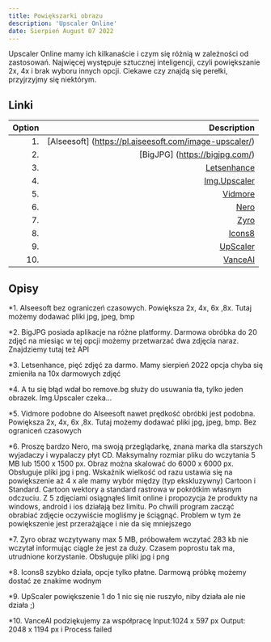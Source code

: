 ```yaml
---
title: Powiększarki obrazu
description: 'Upscaler Online'
date: Sierpień August 07 2022
---
```


Upscaler Online mamy ich kilkanaście i czym się różnią w zależności od zastosowań. Najwięcej występuje sztucznej inteligencji, czyli powiększanie 2x, 4x i brak wyboru innych opcji. Ciekawe czy znajdą się perełki, przyjrzyjmy się niektórym.

## Linki

| Option |                                                            Description |
| -----: | ---------------------------------------------------------------------: |
|     1. |                 [AIseesoft] (https://pl.aiseesoft.com/image-upscaler/) |
|     2. |                                         [BigJPG] (https://bigjpg.com/) |
|     3. |                                 [Letsenhance](https://letsenhance.io/) |
|     4. |                               [Img.Upscaler](https://imgupscaler.com/) |
|     5. |                     [Vidmore](https://www.vidmore.com/image-upscaler/) |
|     6. |            [Nero](https://ai.nero.com/image-upscaler?check_login=true) |
|     7. | [Zyro](https://zyro.com/pl/narzedzia/program-do-poprawy-jakosci-zdjec) |
|     8. |                                  [Icons8](https://icons8.com/upscaler) |
|     9. |                                 [UpScaler](https://imageupscaler.com/) |
|    10. |                                 [VanceAI](https://image-upscaler.com/) |

## Opisy

\*1. AIseesoft bez ograniczeń czasowych. Powiększa 2x, 4x, 6x ,8x. Tutaj możemy dodawać pliki jpg, jpeg, bmp

\*2. BigJPG posiada aplikacje na różne platformy. Darmowa obróbka do 20 zdjęć na miesiąc w tej opcji możemy przetwarzać dwa zdjęcia naraz. Znajdziemy tutaj też API

\*3. Letsenhance, pięć zdjęć za darmo. Mamy sierpień 2022 opcja chyba się zmieniła na 10x darmowych zdjęć

\*4. A tu się błąd wdał bo remove.bg służy do usuwania tła, tylko jeden obrazek. Img.Upscaler czeka...

\*5. Vidmore podobne do AIseesoft nawet prędkość obróbki jest podobna. Powiększa 2x, 4x, 6x ,8x. Tutaj możemy dodawać pliki jpg, jpeg, bmp. Bez ograniceń czasowych

\*6. Proszę bardzo Nero, ma swoją przeglądarkę, znana marka dla starszych wyjadaczy i wypalaczy płyt CD. Maksymalny rozmiar pliku do wczytania 5 MB lub 1500 x 1500 px. Obraz można skalować do 6000 x 6000 px. Obsługuje pliki jpg i png. Wskaźnik wielkość od razu ustawia się na powiększenie aż 4 x ale mamy wybór między (typ ekskluzywny) Cartoon i Standard. Cartoon wektory a standard rastrowa w pokrótkim własnym odczuciu. Z 5 zdjęciami osiągnąłeś limit online i propozycja że produkty na windows, android i ios działają bez limitu. Po chwili program zacząć obrabiać zdjęcie oczywiście mogliśmy je ściągnąć. Problem w tym że powiększenie jest przerażąjące i nie da się mniejszego

\*7. Zyro obraz wczytywany max 5 MB, próbowałem wczytać 283 kb nie wczytał informując ciągle że jest za duży. Czasem poprostu tak ma, utrudnione korzystanie. Obsługuje pliki jpg i png

\*8. Icons8 szybko działa, opcje tylko płatne. Darmową próbkę możemy dostać ze znakime wodnym

\*9. UpScaler powiększenie 1 do 1 nic się nie ruszyło, niby działa ale nie działa ;)

\*10. VanceAI podziękujemy za współpracę Input:1024 x 597 px Output: 2048 x 1194 px i Process failed
